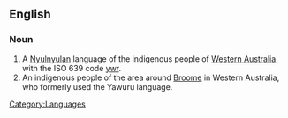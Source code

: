 ==English==

===Noun===
{{en-noun|-}}

# A [[Nyulnyulan]] language of the indigenous people of [[w:Western Australia|Western Australia]], with the ISO 639 code [[ywr]].
# An indigenous people of the area around [[w:Broome|Broome]] in Western Australia, who formerly used the Yawuru language.

[[Category:Languages]]